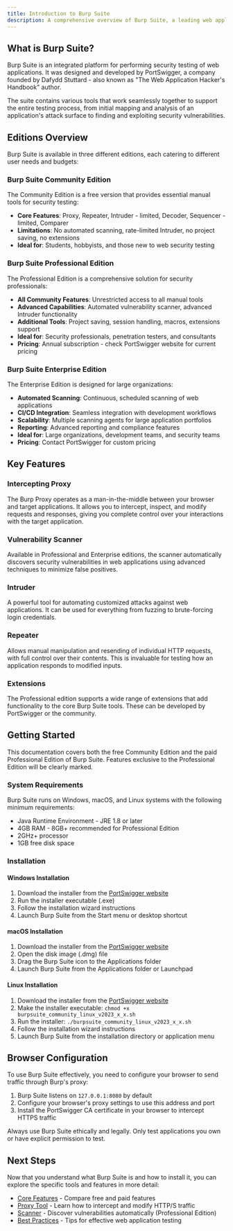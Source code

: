 ```yaml
---
title: Introduction to Burp Suite
description: A comprehensive overview of Burp Suite, a leading web application security testing platform
---
```



## What is Burp Suite?

Burp Suite is an integrated platform for performing security testing of web applications. It was designed and developed by PortSwigger, a company founded by Dafydd Stuttard - also known as "The Web Application Hacker's Handbook" author.

The suite contains various tools that work seamlessly together to support the entire testing process, from initial mapping and analysis of an application's attack surface to finding and exploiting security vulnerabilities.

## Editions Overview

Burp Suite is available in three different editions, each catering to different user needs and budgets:

### Burp Suite Community Edition

The Community Edition is a free version that provides essential manual tools for security testing:

- **Core Features**: Proxy, Repeater, Intruder - limited, Decoder, Sequencer - limited, Comparer
- **Limitations**: No automated scanning, rate-limited Intruder, no project saving, no extensions
- **Ideal for**: Students, hobbyists, and those new to web security testing

### Burp Suite Professional Edition

The Professional Edition is a comprehensive solution for security professionals:

- **All Community Features**: Unrestricted access to all manual tools
- **Advanced Capabilities**: Automated vulnerability scanner, advanced Intruder functionality
- **Additional Tools**: Project saving, session handling, macros, extensions support
- **Ideal for**: Security professionals, penetration testers, and consultants
- **Pricing**: Annual subscription - check PortSwigger website for current pricing

### Burp Suite Enterprise Edition

The Enterprise Edition is designed for large organizations:

- **Automated Scanning**: Continuous, scheduled scanning of web applications
- **CI/CD Integration**: Seamless integration with development workflows
- **Scalability**: Multiple scanning agents for large application portfolios
- **Reporting**: Advanced reporting and compliance features
- **Ideal for**: Large organizations, development teams, and security teams
- **Pricing**: Contact PortSwigger for custom pricing

## Key Features

### Intercepting Proxy

The Burp Proxy operates as a man-in-the-middle between your browser and target applications. It allows you to intercept, inspect, and modify requests and responses, giving you complete control over your interactions with the target application.

### Vulnerability Scanner

Available in Professional and Enterprise editions, the scanner automatically discovers security vulnerabilities in web applications using advanced techniques to minimize false positives.

### Intruder

A powerful tool for automating customized attacks against web applications. It can be used for everything from fuzzing to brute-forcing login credentials.

### Repeater

Allows manual manipulation and resending of individual HTTP requests, with full control over their contents. This is invaluable for testing how an application responds to modified inputs.

### Extensions

The Professional edition supports a wide range of extensions that add functionality to the core Burp Suite tools. These can be developed by PortSwigger or the community.

## Getting Started

<Callout type="info">
  This documentation covers both the free Community Edition and the paid Professional Edition of Burp Suite. Features exclusive to the Professional Edition will be clearly marked.
</Callout>

### System Requirements

Burp Suite runs on Windows, macOS, and Linux systems with the following minimum requirements:

- Java Runtime Environment - JRE 1.8 or later
- 4GB RAM - 8GB+ recommended for Professional Edition
- 2GHz+ processor
- 1GB free disk space

### Installation

#### Windows Installation

1. Download the installer from the [PortSwigger website](https://portswigger.net/burp/releases)
2. Run the installer executable (.exe)
3. Follow the installation wizard instructions
4. Launch Burp Suite from the Start menu or desktop shortcut

#### macOS Installation

1. Download the installer from the [PortSwigger website](https://portswigger.net/burp/releases)
2. Open the disk image (.dmg) file
3. Drag the Burp Suite icon to the Applications folder
4. Launch Burp Suite from the Applications folder or Launchpad

#### Linux Installation

1. Download the installer from the [PortSwigger website](https://portswigger.net/burp/releases)
2. Make the installer executable: `chmod +x burpsuite_community_linux_v2023_x_x.sh`
3. Run the installer: `./burpsuite_community_linux_v2023_x_x.sh`
4. Follow the installation wizard instructions
5. Launch Burp Suite from the installation directory or application menu

## Browser Configuration

To use Burp Suite effectively, you need to configure your browser to send traffic through Burp's proxy:

1. Burp Suite listens on `127.0.0.1:8080` by default
2. Configure your browser's proxy settings to use this address and port
3. Install the PortSwigger CA certificate in your browser to intercept HTTPS traffic

<Callout type="warning">
  Always use Burp Suite ethically and legally. Only test applications you own or have explicit permission to test.
</Callout>

## Next Steps

Now that you understand what Burp Suite is and how to install it, you can explore the specific tools and features in more detail:

- [Core Features](/docs/burp-suite/core-features) - Compare free and paid features
- [Proxy Tool](/docs/burp-suite/tools/proxy) - Learn how to intercept and modify HTTP/S traffic
- [Scanner](/docs/burp-suite/tools/scanner) - Discover vulnerabilities automatically (Professional Edition)
- [Best Practices](/docs/burp-suite/best-practices) - Tips for effective web application testing

